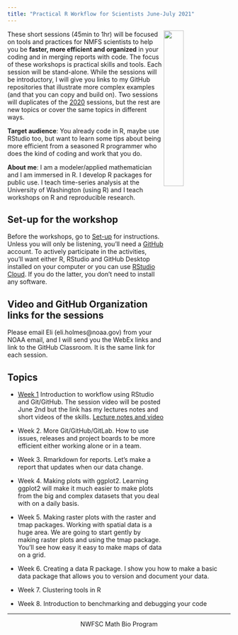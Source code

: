 ```yaml
---
title: "Practical R Workflow for Scientists June-July 2021"
---
```


<img style="float: right;" src="images/tools-logo-transparent.png" width=30%>

These short sessions (45min to 1hr) will be focused on tools and practices for NMFS scientists to help you be **faster, more efficient and organized** in your coding and in merging reports with code. The focus of these workshops is practical skills and tools. Each session will be stand-alone. While the sessions will be introductory, I will give you links to my GitHub repositories that illustrate more complex examples (and that you can copy and build on). Two sessions will duplicates of the [2020](https://github.com/RVerse-Tutorials/RWorkflow-NWFSC-2020) sessions, but the rest are new topics or cover the same topics in different ways.

**Target audience**: You already code in R, maybe use RStudio too, but want to learn some tips about being more efficient from a seasoned R programmer who does the kind of coding and work that you do.

**About me**: I am a modeler/applied mathematician and I am immersed in R. I develop R packages for public use. I teach time-series analysis at the University of Washington (using R) and I teach workshops on R and reproducible research.

## Set-up for the workshop

Before the workshops, go to [Set-up](set-up.html) for instructions. Unless you will only be listening, you'll need a [GitHub](https://github.com/) account. To actively participate in the activities, you'll want either R, RStudio and GitHub Desktop installed on your computer or you can use [RStudio Cloud](https://rstudio.cloud/). If you do the latter, you don't need to install any software.

## Video and GitHub Organization links for the sessions

Please email Eli (eli.holmes@noaa.gov) from your NOAA email, and I will send you the WebEx links and link to the GitHub Classroom. It is the same link for each session.

## Topics

* [Week 1](week1.html) Introduction to workflow using RStudio and Git/GitHub. The session video will be posted June 2nd but the link has my lectures notes and short videos of the skills. [Lecture notes and video](week1.html)

* Week 2. More Git/GitHub/GitLab. How to use issues, releases and project boards to be more efficient either working alone or in a team.

* Week 3. Rmarkdown for reports. Let's make a report that updates when our data change.

* Week 4. Making plots with ggplot2. Learning ggplot2 will make it much easier to make plots from the big and complex datasets that you deal with on a daily basis.

* Week 5. Making raster plots with the raster and tmap packages. Working with spatial data is a huge area. We are going to start gently by making raster plots and using the tmap package. You'll see how easy it easy to make maps of data on a grid.

* Week 6. Creating a data R package. I show you how to make a basic data package that allows you to version and document your data.

* Week 7. Clustering tools in R

* Week 8. Introduction to benchmarking and debugging your code


<!--
Requests

ggplot
Bayesian stats
tidyverse verbs
collaboration with github/gitlab
tidyverse world.

-->

<hr>

<div style="text-align: center">
<i class="fas fa-cubes"></i> NWFSC Math Bio Program <i class="fas fa-cubes"></i>
</div>
